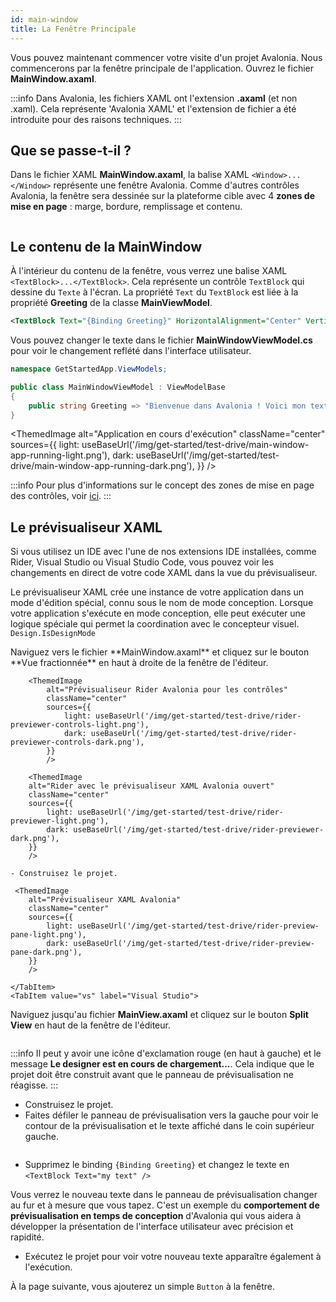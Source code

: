 ```yaml
---
id: main-window
title: La Fenêtre Principale
---
```



Vous pouvez maintenant commencer votre visite d'un projet Avalonia. Nous commencerons par la fenêtre principale de l'application. Ouvrez le fichier **MainWindow.axaml**.

:::info
Dans Avalonia, les fichiers XAML ont l'extension **.axaml** (et non .xaml). Cela représente 'Avalonia XAML' et
l'extension de fichier a été introduite pour des raisons techniques.
:::

## Que se passe-t-il ?

Dans le fichier XAML **MainWindow.axaml**, la balise XAML `<Window>...</Window>` représente une fenêtre Avalonia. Comme d'autres contrôles Avalonia, la fenêtre sera dessinée sur la plateforme cible avec 4 **zones de mise en page** : marge, bordure, remplissage et contenu.

<img src={LayoutZonesDiagram} alt="" />

## Le contenu de la MainWindow

À l'intérieur du contenu de la fenêtre, vous verrez une balise XAML `<TextBlock>...</TextBlock>`. Cela représente un contrôle `TextBlock` qui dessine du `Texte` à l'écran. La propriété `Text` du `TextBlock` est liée à la propriété **Greeting** de la classe **MainViewModel**.

```xml title='XAML'
<TextBlock Text="{Binding Greeting}" HorizontalAlignment="Center" VerticalAlignment="Center"/>
```

Vous pouvez changer le texte dans le fichier **MainWindowViewModel.cs** pour voir le changement reflété dans l'interface utilisateur.

```csharp title='C#'
namespace GetStartedApp.ViewModels;

public class MainWindowViewModel : ViewModelBase
{
    public string Greeting => "Bienvenue dans Avalonia ! Voici mon texte ajouté.";
}
```

<ThemedImage
            alt="Application en cours d'exécution"
            className="center"
            sources={{
                light: useBaseUrl('/img/get-started/test-drive/main-window-app-running-light.png'),
                dark: useBaseUrl('/img/get-started/test-drive/main-window-app-running-dark.png'),
            }}
            />

:::info
Pour plus d'informations sur le concept des zones de mise en page des contrôles, voir [ici](../../concepts/layout/layout-zones).
:::

## Le prévisualiseur XAML

Si vous utilisez un IDE avec l'une de nos extensions IDE installées, comme Rider, Visual Studio ou Visual Studio Code, vous pouvez voir les changements en direct de votre code XAML dans la vue du prévisualiseur.

Le prévisualiseur XAML crée une instance de votre application dans un mode d'édition spécial, connu sous le nom de mode conception. Lorsque votre application s'exécute en mode conception, elle peut exécuter une logique spéciale qui permet la coordination avec le concepteur visuel. `Design.IsDesignMode`

<Tabs groupId="ide">
    <TabItem value="rider" label="Rider">
        Naviguez vers le fichier **MainWindow.axaml** et cliquez sur le bouton **Vue fractionnée** en haut à droite de la fenêtre de l'éditeur.

        <ThemedImage
            alt="Prévisualiseur Rider Avalonia pour les contrôles"
            className="center"
            sources={{
                light: useBaseUrl('/img/get-started/test-drive/rider-previewer-controls-light.png'),
                dark: useBaseUrl('/img/get-started/test-drive/rider-previewer-controls-dark.png'),
            }}
            />

        <ThemedImage
        alt="Rider avec le prévisualiseur XAML Avalonia ouvert"
        className="center"
        sources={{
            light: useBaseUrl('/img/get-started/test-drive/rider-previewer-light.png'),
            dark: useBaseUrl('/img/get-started/test-drive/rider-previewer-dark.png'),
        }}
        />

    - Construisez le projet.

     <ThemedImage
        alt="Prévisualiseur XAML Avalonia"
        className="center"
        sources={{
            light: useBaseUrl('/img/get-started/test-drive/rider-preview-pane-light.png'),
            dark: useBaseUrl('/img/get-started/test-drive/rider-preview-pane-dark.png'),
        }}
        />

    </TabItem>
    <TabItem value="vs" label="Visual Studio">

Naviguez jusqu'au fichier **MainView.axaml** et cliquez sur le bouton **Split View** en haut de la fenêtre de l'éditeur.

<img className="center" src={VsPreviewerScreenshot} alt="" />

:::info
Il peut y avoir une icône d'exclamation rouge (en haut à gauche) et le message **Le designer est en cours de chargement...**. Cela indique que le projet doit être construit avant que le panneau de prévisualisation ne réagisse.
:::

- Construisez le projet.
- Faites défiler le panneau de prévisualisation vers la gauche pour voir le contour de la prévisualisation et le texte affiché dans le coin supérieur gauche.

<img className="center" src={VsPreviewPaneScreenshot} alt="" />
</TabItem>

</Tabs>

- Supprimez le binding `{Binding Greeting}` et changez le texte en `<TextBlock Text="my text" />`

Vous verrez le nouveau texte dans le panneau de prévisualisation changer au fur et à mesure que vous tapez. C'est un exemple du **comportement de prévisualisation en temps de conception** d'Avalonia qui vous aidera à développer la présentation de l'interface utilisateur avec précision et rapidité.

- Exécutez le projet pour voir votre nouveau texte apparaître également à l'exécution.

À la page suivante, vous ajouterez un simple `Button` à la fenêtre.